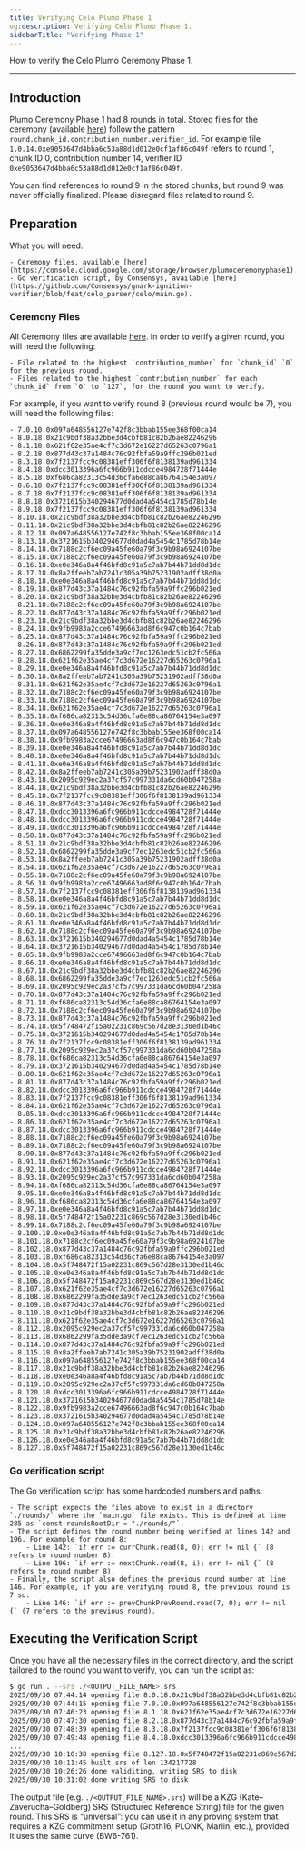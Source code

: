 ```yaml
---
title: Verifying Celo Plumo Phase 1
og:description: Verifying Celo Plumo Phase 1.
sidebarTitle: "Verifying Phase 1"
---
```


How to verify the Celo Plumo Ceremony Phase 1.

---

## Introduction

Plumo Ceremony Phase 1 had 8 rounds in total. Stored files for the ceremony (available [here](https://console.cloud.google.com/storage/browser/plumoceremonyphase1)) follow the pattern `round.chunk_id.contribution_number.verifier_id`. For example file `1.0.14.0xe9053647d4bba6c53a88d1d012e0cf1af86c049f` refers to round 1, chunk ID 0, contribution number 14, verifier ID `0xe9053647d4bba6c53a88d1d012e0cf1af86c049f`.

You can find references to round 9 in the stored chunks, but round 9 was never officially finalized. Please disregard files related to round 9. 

## Preparation

What you will need:

    - Ceremony files, available [here](https://console.cloud.google.com/storage/browser/plumoceremonyphase1).
    - Go verification script, by Consensys, available [here](https://github.com/Consensys/gnark-ignition-verifier/blob/feat/celo_parser/celo/main.go).

### Ceremony Files

All Ceremony files are available [here](https://console.cloud.google.com/storage/browser/plumoceremonyphase1). In order to verify a given round, you will need the following:

    - File related to the highest `contribution_number` for `chunk_id` `0` for the previous round.
    - Files related to the highest `contribution_number` for each `chunk_id` from `0` to `127`, for the round you want to verify.

For example, if you want to verify round 8 (previous round would be 7), you will need the following files:

    - 7.0.10.0x097a648556127e742f8c3bbab155ee368f00ca14
    - 8.0.18.0x21c9bdf38a32bbe3d4cbfb81c82b26ae82246296
    - 8.1.18.0x621f62e35ae4cf7c3d672e16227d65263c0796a1
    - 8.2.18.0x877d43c37a1484c76c92fbfa59a9ffc296b021ed
    - 8.3.18.0x7f2137fcc9c08381eff306f6f8138139ad961334
    - 8.4.18.0xdcc3013396a6fc966b911cdcce4984728f71444e
    - 8.5.18.0xf686ca82313c54d36cfa6e88ca86764154e3a097
    - 8.6.18.0x7f2137fcc9c08381eff306f6f8138139ad961334
    - 8.7.18.0x7f2137fcc9c08381eff306f6f8138139ad961334
    - 8.8.18.0x3721615b340294677d0dad4a5454c1785d78b14e
    - 8.9.18.0x7f2137fcc9c08381eff306f6f8138139ad961334
    - 8.10.18.0x21c9bdf38a32bbe3d4cbfb81c82b26ae82246296
    - 8.11.18.0x21c9bdf38a32bbe3d4cbfb81c82b26ae82246296
    - 8.12.18.0x097a648556127e742f8c3bbab155ee368f00ca14
    - 8.13.18.0x3721615b340294677d0dad4a5454c1785d78b14e
    - 8.14.18.0x7188c2cf6ec09a45fe60a79f3c9b98a6924107be
    - 8.15.18.0x7188c2cf6ec09a45fe60a79f3c9b98a6924107be
    - 8.16.18.0xe0e346a8a4f46bfd8c91a5c7ab7b44b71dd8d1dc
    - 8.17.18.0x8a2ffeeb7ab7241c305a39b75231902adff38d0a
    - 8.18.18.0xe0e346a8a4f46bfd8c91a5c7ab7b44b71dd8d1dc
    - 8.19.18.0x877d43c37a1484c76c92fbfa59a9ffc296b021ed
    - 8.20.18.0x21c9bdf38a32bbe3d4cbfb81c82b26ae82246296
    - 8.21.18.0x7188c2cf6ec09a45fe60a79f3c9b98a6924107be
    - 8.22.18.0x877d43c37a1484c76c92fbfa59a9ffc296b021ed
    - 8.23.18.0x21c9bdf38a32bbe3d4cbfb81c82b26ae82246296
    - 8.24.18.0x9fb9983a2cce67496663ad8f6c947c0b164c7bab
    - 8.25.18.0x877d43c37a1484c76c92fbfa59a9ffc296b021ed
    - 8.26.18.0x877d43c37a1484c76c92fbfa59a9ffc296b021ed
    - 8.27.18.0x6862299fa35dde3a9cf7ec1263edc51cb2fc566a
    - 8.28.18.0x621f62e35ae4cf7c3d672e16227d65263c0796a1
    - 8.29.18.0xe0e346a8a4f46bfd8c91a5c7ab7b44b71dd8d1dc
    - 8.30.18.0x8a2ffeeb7ab7241c305a39b75231902adff38d0a
    - 8.31.18.0x621f62e35ae4cf7c3d672e16227d65263c0796a1
    - 8.32.18.0x7188c2cf6ec09a45fe60a79f3c9b98a6924107be
    - 8.33.18.0x7188c2cf6ec09a45fe60a79f3c9b98a6924107be
    - 8.34.18.0x621f62e35ae4cf7c3d672e16227d65263c0796a1
    - 8.35.18.0xf686ca82313c54d36cfa6e88ca86764154e3a097
    - 8.36.18.0xe0e346a8a4f46bfd8c91a5c7ab7b44b71dd8d1dc
    - 8.37.18.0x097a648556127e742f8c3bbab155ee368f00ca14
    - 8.38.18.0x9fb9983a2cce67496663ad8f6c947c0b164c7bab
    - 8.39.18.0xe0e346a8a4f46bfd8c91a5c7ab7b44b71dd8d1dc
    - 8.40.18.0xe0e346a8a4f46bfd8c91a5c7ab7b44b71dd8d1dc
    - 8.41.18.0xe0e346a8a4f46bfd8c91a5c7ab7b44b71dd8d1dc
    - 8.42.18.0x8a2ffeeb7ab7241c305a39b75231902adff38d0a
    - 8.43.18.0x2095c929ec2a37cf57c997331da6cd60b047258a
    - 8.44.18.0x21c9bdf38a32bbe3d4cbfb81c82b26ae82246296
    - 8.45.18.0x7f2137fcc9c08381eff306f6f8138139ad961334
    - 8.46.18.0x877d43c37a1484c76c92fbfa59a9ffc296b021ed
    - 8.47.18.0xdcc3013396a6fc966b911cdcce4984728f71444e
    - 8.48.18.0xdcc3013396a6fc966b911cdcce4984728f71444e
    - 8.49.18.0xdcc3013396a6fc966b911cdcce4984728f71444e
    - 8.50.18.0x877d43c37a1484c76c92fbfa59a9ffc296b021ed
    - 8.51.18.0x21c9bdf38a32bbe3d4cbfb81c82b26ae82246296
    - 8.52.18.0x6862299fa35dde3a9cf7ec1263edc51cb2fc566a
    - 8.53.18.0x8a2ffeeb7ab7241c305a39b75231902adff38d0a
    - 8.54.18.0x621f62e35ae4cf7c3d672e16227d65263c0796a1
    - 8.55.18.0x7188c2cf6ec09a45fe60a79f3c9b98a6924107be
    - 8.56.18.0x9fb9983a2cce67496663ad8f6c947c0b164c7bab
    - 8.57.18.0x7f2137fcc9c08381eff306f6f8138139ad961334
    - 8.58.18.0xe0e346a8a4f46bfd8c91a5c7ab7b44b71dd8d1dc
    - 8.59.18.0x621f62e35ae4cf7c3d672e16227d65263c0796a1
    - 8.60.18.0x21c9bdf38a32bbe3d4cbfb81c82b26ae82246296
    - 8.61.18.0xe0e346a8a4f46bfd8c91a5c7ab7b44b71dd8d1dc
    - 8.62.18.0x7188c2cf6ec09a45fe60a79f3c9b98a6924107be
    - 8.63.18.0x3721615b340294677d0dad4a5454c1785d78b14e
    - 8.64.18.0x3721615b340294677d0dad4a5454c1785d78b14e
    - 8.65.18.0x9fb9983a2cce67496663ad8f6c947c0b164c7bab
    - 8.66.18.0xe0e346a8a4f46bfd8c91a5c7ab7b44b71dd8d1dc
    - 8.67.18.0x21c9bdf38a32bbe3d4cbfb81c82b26ae82246296
    - 8.68.18.0x6862299fa35dde3a9cf7ec1263edc51cb2fc566a
    - 8.69.18.0x2095c929ec2a37cf57c997331da6cd60b047258a
    - 8.70.18.0x877d43c37a1484c76c92fbfa59a9ffc296b021ed
    - 8.71.18.0xf686ca82313c54d36cfa6e88ca86764154e3a097
    - 8.72.18.0x7188c2cf6ec09a45fe60a79f3c9b98a6924107be
    - 8.73.18.0x877d43c37a1484c76c92fbfa59a9ffc296b021ed
    - 8.74.18.0x5f748472f15a02231c869c567d28e3130ed1b46c
    - 8.75.18.0x3721615b340294677d0dad4a5454c1785d78b14e
    - 8.76.18.0x7f2137fcc9c08381eff306f6f8138139ad961334
    - 8.77.18.0x2095c929ec2a37cf57c997331da6cd60b047258a
    - 8.78.18.0xf686ca82313c54d36cfa6e88ca86764154e3a097
    - 8.79.18.0x3721615b340294677d0dad4a5454c1785d78b14e
    - 8.80.18.0x621f62e35ae4cf7c3d672e16227d65263c0796a1
    - 8.81.18.0x877d43c37a1484c76c92fbfa59a9ffc296b021ed
    - 8.82.18.0xdcc3013396a6fc966b911cdcce4984728f71444e
    - 8.83.18.0x7f2137fcc9c08381eff306f6f8138139ad961334
    - 8.84.18.0x621f62e35ae4cf7c3d672e16227d65263c0796a1
    - 8.85.18.0xdcc3013396a6fc966b911cdcce4984728f71444e
    - 8.86.18.0x621f62e35ae4cf7c3d672e16227d65263c0796a1
    - 8.87.18.0xdcc3013396a6fc966b911cdcce4984728f71444e
    - 8.88.18.0x7188c2cf6ec09a45fe60a79f3c9b98a6924107be
    - 8.89.18.0x7188c2cf6ec09a45fe60a79f3c9b98a6924107be
    - 8.90.18.0x877d43c37a1484c76c92fbfa59a9ffc296b021ed
    - 8.91.18.0x621f62e35ae4cf7c3d672e16227d65263c0796a1
    - 8.92.18.0xdcc3013396a6fc966b911cdcce4984728f71444e
    - 8.93.18.0x2095c929ec2a37cf57c997331da6cd60b047258a
    - 8.94.18.0xf686ca82313c54d36cfa6e88ca86764154e3a097
    - 8.95.18.0xe0e346a8a4f46bfd8c91a5c7ab7b44b71dd8d1dc
    - 8.96.18.0xf686ca82313c54d36cfa6e88ca86764154e3a097
    - 8.97.18.0xe0e346a8a4f46bfd8c91a5c7ab7b44b71dd8d1dc
    - 8.98.18.0x5f748472f15a02231c869c567d28e3130ed1b46c
    - 8.99.18.0x7188c2cf6ec09a45fe60a79f3c9b98a6924107be
    - 8.100.18.0xe0e346a8a4f46bfd8c91a5c7ab7b44b71dd8d1dc
    - 8.101.18.0x7188c2cf6ec09a45fe60a79f3c9b98a6924107be
    - 8.102.18.0x877d43c37a1484c76c92fbfa59a9ffc296b021ed
    - 8.103.18.0xf686ca82313c54d36cfa6e88ca86764154e3a097
    - 8.104.18.0x5f748472f15a02231c869c567d28e3130ed1b46c
    - 8.105.18.0xe0e346a8a4f46bfd8c91a5c7ab7b44b71dd8d1dc
    - 8.106.18.0x5f748472f15a02231c869c567d28e3130ed1b46c
    - 8.107.18.0x621f62e35ae4cf7c3d672e16227d65263c0796a1
    - 8.108.18.0x6862299fa35dde3a9cf7ec1263edc51cb2fc566a
    - 8.109.18.0x877d43c37a1484c76c92fbfa59a9ffc296b021ed
    - 8.110.18.0x21c9bdf38a32bbe3d4cbfb81c82b26ae82246296
    - 8.111.18.0x621f62e35ae4cf7c3d672e16227d65263c0796a1
    - 8.112.18.0x2095c929ec2a37cf57c997331da6cd60b047258a
    - 8.113.18.0x6862299fa35dde3a9cf7ec1263edc51cb2fc566a
    - 8.114.18.0x877d43c37a1484c76c92fbfa59a9ffc296b021ed
    - 8.115.18.0x8a2ffeeb7ab7241c305a39b75231902adff38d0a
    - 8.116.18.0x097a648556127e742f8c3bbab155ee368f00ca14
    - 8.117.18.0x21c9bdf38a32bbe3d4cbfb81c82b26ae82246296
    - 8.118.18.0xe0e346a8a4f46bfd8c91a5c7ab7b44b71dd8d1dc
    - 8.119.18.0x2095c929ec2a37cf57c997331da6cd60b047258a
    - 8.120.18.0xdcc3013396a6fc966b911cdcce4984728f71444e
    - 8.121.18.0x3721615b340294677d0dad4a5454c1785d78b14e
    - 8.122.18.0x9fb9983a2cce67496663ad8f6c947c0b164c7bab
    - 8.123.18.0x3721615b340294677d0dad4a5454c1785d78b14e
    - 8.124.18.0x097a648556127e742f8c3bbab155ee368f00ca14
    - 8.125.18.0x21c9bdf38a32bbe3d4cbfb81c82b26ae82246296
    - 8.126.18.0xe0e346a8a4f46bfd8c91a5c7ab7b44b71dd8d1dc
    - 8.127.18.0x5f748472f15a02231c869c567d28e3130ed1b46c

### Go verification script

The Go verification script has some hardcoded numbers and paths:

    - The script expects the files above to exist in a directory `./rounds/` where the `main.go` file exists. This is defined at line 285 as `const roundsRootDir = "./rounds/"`.
    - The script defines the round number being verified at lines 142 and 196. For example for round 8:
        - Line 142: `if err := currChunk.read(8, 0); err != nil {` (8 refers to round number 8).
        - Line 196: `if err := nextChunk.read(8, i); err != nil {` (8 refers to round number 8).
    - Finally, the script also defines the previous round number at line 146. For example, if you are verifying round 8, the previous round is 7 so:
        - Line 146: `if err := prevChunkPrevRound.read(7, 0); err != nil {` (7 refers to the previous round).

## Executing the Verification Script

Once you have all the necessary files in the correct directory, and the script tailored to the round you want to verify, you can run the script as:

```bash
$ go run . --srs ./<OUTPUT_FILE_NAME>.srs
2025/09/30 07:44:14 opening file 8.0.18.0x21c9bdf38a32bbe3d4cbfb81c82b26ae82246296
2025/09/30 07:44:15 opening file 7.0.10.0x097a648556127e742f8c3bbab155ee368f00ca14
2025/09/30 07:46:23 opening file 8.1.18.0x621f62e35ae4cf7c3d672e16227d65263c0796a1
2025/09/30 07:47:30 opening file 8.2.18.0x877d43c37a1484c76c92fbfa59a9ffc296b021ed
2025/09/30 07:48:39 opening file 8.3.18.0x7f2137fcc9c08381eff306f6f8138139ad961334
2025/09/30 07:49:48 opening file 8.4.18.0xdcc3013396a6fc966b911cdcce4984728f71444e
...
2025/09/30 10:10:38 opening file 8.127.18.0x5f748472f15a02231c869c567d28e3130ed1b46c
2025/09/30 10:11:45 built srs of len 134217728
2025/09/30 10:26:26 done validiting, writing SRS to disk
2025/09/30 10:31:02 done writing SRS to disk
```

The output file (e.g. `./<OUTPUT_FILE_NAME>.srs`) will be a KZG (Kate–Zaverucha–Goldberg) SRS (Structured Reference String) file for the given round. This SRS is “universal”: you can use it in any proving system that requires a KZG commitment setup (Groth16, PLONK, Marlin, etc.), provided it uses the same curve (BW6-761).
